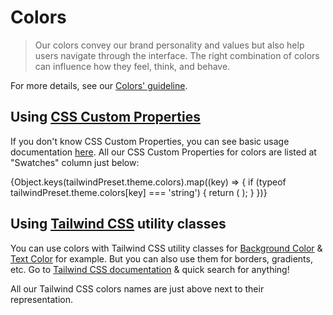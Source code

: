 
<Meta title="Guidelines / Colors" />

# Colors

> Our colors convey our brand personality and values but also help users navigate through the interface. The right combination of colors can influence how they feel, think, and behave.

For more details, see our <a class="vtmn-link vtmn-link--icon-along" href="https://www.decathlon.design/726f8c765/p/85c5a1-colors/b/06f55e" target="_blank" rel="noopener noreferrer">Colors' guideline</a>.

## Using [CSS Custom Properties](https://developer.mozilla.org/en-US/docs/Web/CSS/Using_CSS_custom_properties)

If you don't know CSS Custom Properties, you can see basic usage documentation [here](https://developer.mozilla.org/en-US/docs/Web/CSS/Using_CSS_custom_properties#Basic_usage). All our CSS Custom Properties for colors are listed at "Swatches" column just below:

<ColorPalette>
  {Object.keys(tailwindPreset.theme.colors).map((key) => {
    if (typeof tailwindPreset.theme.colors[key] === 'string') {
      return (
        <ColorItem title={key} colors={[tailwindPreset.theme.colors[key]]} />
      );
    }
  })}
</ColorPalette>

## Using [Tailwind CSS](https://tailwindcss.com) utility classes

You can use colors with Tailwind CSS utility classes for [Background Color](https://tailwindcss.com/docs/background-color) & [Text Color](https://tailwindcss.com/docs/text-color) for example.
But you can also use them for borders, gradients, etc. Go to [Tailwind CSS documentation](https://tailwindcss.com/docs) & quick search for anything!

All our Tailwind CSS colors names are just above next to their representation.
